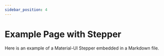 ```yaml
---
sidebar_position: 4
---
```



# Example Page with Stepper

Here is an example of a Material-UI Stepper embedded in a Markdown file.

<StepperComponent />